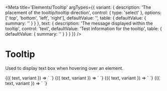 
<Meta
  title='Elements/Tooltip'
  argTypes={{
    variant: {
      description: 'The placement of the tooltip/tooltip direction',
      control: { type: 'select' },
      options: [' top', 'bottom', 'left', 'right'],
      defaultValue: '',
      table: { defaultValue: { summary: '' } }
    },
    text: {
      description: 'The message displayed within the tooltip',
      control: 'text',
      defaultValue: 'Test information for the tooltip',
      table: { defaultValue: { summary: '' } }
    }
  }}
/>

# Tooltip

Used to display text box when hovering over an element. 

<Canvas>
  <Story
    name='top'
    args={{ variant: 'top' }}
  >
    {({ text, variant }) => `
      <v-tooltip
        variant='${variant}'
        text='${text}'
      />
    `}
  </Story>
</Canvas>

<Canvas>
  <Story
    name='bottom'
    args={{ variant: 'bottom' }}
  >
    {({ text, variant }) => `
      <v-tooltip
        variant='${variant}'
        text='${text}'
      />
    `}
  </Story>
</Canvas>

<Canvas>
  <Story
    name='right'
    args={{ variant: 'right' }}
  >
    {({ text, variant }) => `
      <v-tooltip
        variant='${variant}'
        text='${text}'
      />
    `}
  </Story>
</Canvas>

<Canvas>
  <Story
    name='left'
    args={{ variant: 'left' }}
  >
    {({ text, variant }) => `
      <v-tooltip
        variant='${variant}'
        text='${text}'
      />
    `}
  </Story>
</Canvas>
